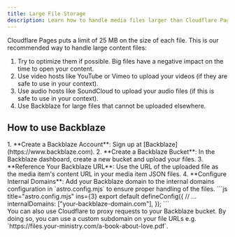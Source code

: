 ```yaml
---
title: Large File Storage
description: Learn how to handle media files larger than Cloudflare Pages' 25MB limit using Backblaze.
---
```



Cloudflare Pages puts a limit of 25 MB on the size of each file.
This is our recommended way to handle large content files:

1. Try to optimize them if possible. Big files have a negative impact on the time to open your content.
1. Use video hosts like YouTube or Vimeo to upload your videos (if they are safe to use in your context).
1. Use audio hosts like SoundCloud to upload your audio files (if this is safe to use in your context).
1. Use Backblaze for large files that cannot be uploaded elsewhere.

## How to use Backblaze

<Steps>
1. **Create a Backblaze Account**: Sign up at [Backblaze](https://www.backblaze.com).
2. **Create a Backblaze Bucket**: In the Backblaze dashboard, create a new bucket and upload your files.
3. **Reference Your Backblaze URL**: Use the URL of the uploaded file as the media item's content URL in your media item JSON files.
4. **Configure Internal Domains**: Add your Backblaze domain to the internal domains configuration in `astro.config.mjs` to ensure proper handling of the files.
    ```js title="astro.config.mjs" ins={3}
    export default defineConfig({
      // ...
      internalDomains: ["your-backblaze-domain.com"],
    });
    ```
</Steps>


<Aside type="tip" title="Expert Tip">
You can also use Cloudflare
to proxy requests to your Backblaze bucket. By doing so, you can 
use a custom subdomain on your file URLs e.g. `https://files.your-ministry.com/a-book-about-love.pdf`.
</Aside>
